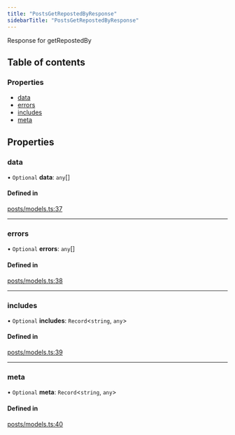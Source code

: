 ```yaml
---
title: "PostsGetRepostedByResponse"
sidebarTitle: "PostsGetRepostedByResponse"
---
```


Response for getRepostedBy

## Table of contents

### Properties

- [data](/xdks/typescript/reference/interfaces/PostsGetRepostedByResponse#data)
- [errors](/xdks/typescript/reference/interfaces/PostsGetRepostedByResponse#errors)
- [includes](/xdks/typescript/reference/interfaces/PostsGetRepostedByResponse#includes)
- [meta](/xdks/typescript/reference/interfaces/PostsGetRepostedByResponse#meta)

## Properties

### data

• `Optional` **data**: `any`[]

#### Defined in

[posts/models.ts:37](https://github.com/xdevplatform/xdk/blob/298ca9350d035e40e7c8ee0753c50052819a41e2/xdk/typescript/src/posts/models.ts#L37)

___

### errors

• `Optional` **errors**: `any`[]

#### Defined in

[posts/models.ts:38](https://github.com/xdevplatform/xdk/blob/298ca9350d035e40e7c8ee0753c50052819a41e2/xdk/typescript/src/posts/models.ts#L38)

___

### includes

• `Optional` **includes**: `Record`\<`string`, `any`\>

#### Defined in

[posts/models.ts:39](https://github.com/xdevplatform/xdk/blob/298ca9350d035e40e7c8ee0753c50052819a41e2/xdk/typescript/src/posts/models.ts#L39)

___

### meta

• `Optional` **meta**: `Record`\<`string`, `any`\>

#### Defined in

[posts/models.ts:40](https://github.com/xdevplatform/xdk/blob/298ca9350d035e40e7c8ee0753c50052819a41e2/xdk/typescript/src/posts/models.ts#L40)
